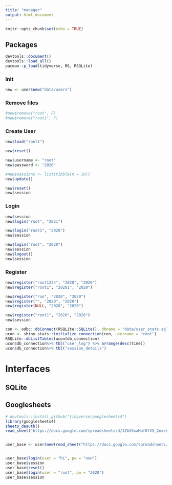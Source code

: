 ```yaml
---
title: "manager"
output: html_document
---
```


```r
knitr::opts_chunk$set(echo = TRUE)
```

## Packages

```r
devtools::document()
devtools::load_all()
pacman::p_load(tidyverse, R6, RSQLite)
```


### Init

```r
new <- user$new("data/users")
```

### Remove files

```r
#new$remove("root", F)
#new$remove("root1", F)
```


### Create User

```r
new$load("root1")

new$reset()

new$username <- "root"
new$password <- "2020"

#new$sessions <- list(tibble(n = 10))
new$update()

new$reset()
new$session
```


### Login

```r
new$session
new$login("root", "2021")

new$login("root1", "2020")
new$session

new$login("root", "2020")
new$session
new$logout()
new$session
```


### Register

```r
new$register("root1234", "2020", "2020")
new$register("root1", "20201", "2020")

new$register("roo", "2020", "2020")
new$register("", "2020", "2020")
new$register(NULL, "2020", "2020")

new$register("root1", "2020", "2020")
new$session
```



```r
con <- odbc::dbConnect(RSQLite::SQLite(), dbname = "data/user_stats.sqlite")
ucon <- shiny.stats::initialize_connection(con, username = "root")
RSQLite::dbListTables(ucon$db_connection)
ucon$db_connection%>% tbl("user_log") %>% arrange(desc(time))
ucon$db_connection%>% tbl("session_details")
```



# Interfaces

## SQLite

## Googlesheets

```r
# devtools::install_github("tidyverse/googlesheets4")
library(googlesheets4)
sheets_deauth()
read_sheet("https://docs.google.com/spreadsheets/d/1ZbSSxaMuf0fV5_2exz69ahOMZH46bNwlkXSKyOjYD5w/edit?usp=sharing")
```



```r

```



```r
user_base <- user$new(read_sheet("https://docs.google.com/spreadsheets/d/1ZbSSxaMuf0fV5_2exz69ahOMZH46bNwlkXSKyOjYD5w/edit?usp=sharing"))


user_base$login(user = "hi", pw = "now")
user_base$session
user_base$reset()
user_base$login(user = "root", pw = "2020")
user_base$session
```

